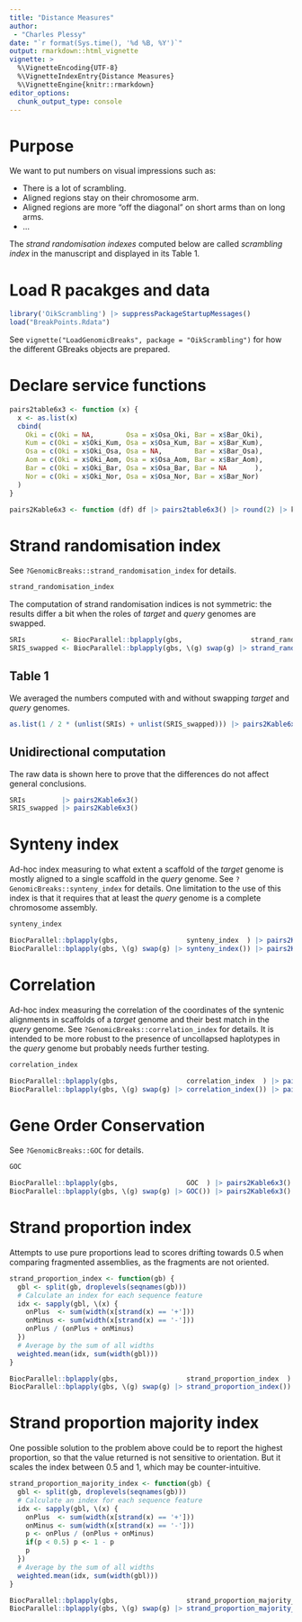 ```yaml
---
title: "Distance Measures"
author: 
 - "Charles Plessy"
date: "`r format(Sys.time(), '%d %B, %Y')`"
output: rmarkdown::html_vignette
vignette: >
  %\VignetteEncoding{UTF-8}
  %\VignetteIndexEntry{Distance Measures}
  %\VignetteEngine{knitr::rmarkdown}
editor_options: 
  chunk_output_type: console
---
```


# Purpose

We want to put numbers on visual impressions such as:

 - There is a lot of scrambling.
 - Aligned regions stay on their chromosome arm.
 - Aligned regions are more "off the diagonal" on short arms than on long arms.
 - …
 
The _strand randomisation indexes_ computed below are called _scrambling index_
in the manuscript and displayed in its Table 1.

# Load R pacakges and data

```r
library('OikScrambling') |> suppressPackageStartupMessages()
load("BreakPoints.Rdata")
```

See `vignette("LoadGenomicBreaks", package = "OikScrambling")` for how the
different GBreaks objects are prepared.

# Declare service functions

```r
pairs2table6x3 <- function (x) {
  x <- as.list(x)
  cbind(
    Oki = c(Oki = NA,        Osa = x$Osa_Oki, Bar = x$Bar_Oki),
    Kum = c(Oki = x$Oki_Kum, Osa = x$Osa_Kum, Bar = x$Bar_Kum),
    Osa = c(Oki = x$Oki_Osa, Osa = NA,        Bar = x$Bar_Osa),
    Aom = c(Oki = x$Oki_Aom, Osa = x$Osa_Aom, Bar = x$Bar_Aom),
    Bar = c(Oki = x$Oki_Bar, Osa = x$Osa_Bar, Bar = NA       ),
    Nor = c(Oki = x$Oki_Nor, Osa = x$Osa_Nor, Bar = x$Bar_Nor)
  )
}

pairs2Kable6x3 <- function (df) df |> pairs2table6x3() |> round(2) |> knitr::kable()
```

# Strand randomisation index

See `?GenomicBreaks::strand_randomisation_index` for details.

```r
strand_randomisation_index
```

The computation of strand randomisation indices is not symmetric: the results
differ a bit when the roles of _target_ and _query_ genomes are swapped.

```r
SRIs         <- BiocParallel::bplapply(gbs,                 strand_randomisation_index  )
SRIS_swapped <- BiocParallel::bplapply(gbs, \(g) swap(g) |> strand_randomisation_index())
```

## Table 1

We averaged the numbers computed with and without swapping _target_ and _query_
genomes.

```r
as.list(1 / 2 * (unlist(SRIs) + unlist(SRIS_swapped))) |> pairs2Kable6x3()
```

## Unidirectional computation

The raw data is shown here to prove that the differences do not affect general
conclusions.

```r
SRIs         |> pairs2Kable6x3()
SRIS_swapped |> pairs2Kable6x3()
```

# Synteny index

Ad-hoc index measuring to what extent a scaffold of the _target_ genome is
mostly aligned to a single scaffold in the _query_ genome.   See
`?GenomicBreaks::synteny_index` for details.  One limitation to the use of this
index is that it requires that at least the _query_ genome is a complete
chromosome assembly.

```r
synteny_index
```

```r
BiocParallel::bplapply(gbs,                 synteny_index  ) |> pairs2Kable6x3()
BiocParallel::bplapply(gbs, \(g) swap(g) |> synteny_index()) |> pairs2Kable6x3()
```

# Correlation

Ad-hoc index measuring the correlation of the coordinates of the syntenic
alignments in scaffolds of a _target_ genome and their best match in the
_query_ genome.  See `?GenomicBreaks::correlation_index` for details.  It is
intended to be more robust to the presence of uncollapsed haplotypes in the
_query_ genome but probably needs further testing.

```r
correlation_index
```

```r
BiocParallel::bplapply(gbs,                 correlation_index  ) |> pairs2Kable6x3()
BiocParallel::bplapply(gbs, \(g) swap(g) |> correlation_index()) |> pairs2Kable6x3()
```

# Gene Order Conservation

See `?GenomicBreaks::GOC` for details.

```r
GOC
```

```r
BiocParallel::bplapply(gbs,                 GOC  ) |> pairs2Kable6x3()
BiocParallel::bplapply(gbs, \(g) swap(g) |> GOC()) |> pairs2Kable6x3()
```

# Strand proportion index

Attempts to use pure proportions lead to scores drifting towards 0.5 when
comparing fragmented assemblies, as the fragments are not oriented.

```r
strand_proportion_index <- function(gb) {
  gbl <- split(gb, droplevels(seqnames(gb)))
  # Calculate an index for each sequence feature
  idx <- sapply(gbl, \(x) {
    onPlus  <- sum(width(x[strand(x) == '+']))
    onMinus <- sum(width(x[strand(x) == '-']))
    onPlus / (onPlus + onMinus)
  })
  # Average by the sum of all widths
  weighted.mean(idx, sum(width(gbl)))
}
```

```r
BiocParallel::bplapply(gbs,                 strand_proportion_index  ) |> pairs2Kable6x3()
BiocParallel::bplapply(gbs, \(g) swap(g) |> strand_proportion_index()) |> pairs2Kable6x3()
```

# Strand proportion majority index

One possible solution to the problem above could be to report the highest
proportion, so that the value returned is not sensitive to orientation.  But
it scales the index between 0.5 and 1, which may be counter-intuitive.

```r
strand_proportion_majority_index <- function(gb) {
  gbl <- split(gb, droplevels(seqnames(gb)))
  # Calculate an index for each sequence feature
  idx <- sapply(gbl, \(x) {
    onPlus  <- sum(width(x[strand(x) == '+']))
    onMinus <- sum(width(x[strand(x) == '-']))
    p <- onPlus / (onPlus + onMinus)
    if(p < 0.5) p <- 1 - p
    p
  })
  # Average by the sum of all widths
  weighted.mean(idx, sum(width(gbl)))
}
```

```r
BiocParallel::bplapply(gbs,                 strand_proportion_majority_index  ) |> pairs2Kable6x3()
BiocParallel::bplapply(gbs, \(g) swap(g) |> strand_proportion_majority_index()) |> pairs2Kable6x3()
```
